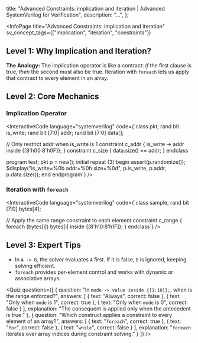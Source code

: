 
  title: "Advanced Constraints: implication and iteration | Advanced SystemVerilog for Verification",
  description: "...",
};

<InfoPage
  title="Advanced Constraints: implication and iteration"
  sv_concept_tags={["implication", "iteration", "constraints"]}
>

## Level 1: Why Implication and Iteration?

**The Analogy:** The implication operator is like a contract: *if* the first clause is true, *then* the second must also be true. Iteration with `foreach` lets us apply that contract to every element in an array.

## Level 2: Core Mechanics

### Implication Operator

<InteractiveCode language="systemverilog" code={`class pkt;
  rand bit       is_write;
  rand bit [7:0] addr;
  rand bit [7:0] data[];

  // Only restrict addr when is_write is 1
  constraint c_addr { is_write -> addr inside {[8'h00:8'h0F]}; }
  constraint c_size { data.size() == addr; }
endclass

program test;
  pkt p = new();
  initial repeat (3) begin
    assert(p.randomize());
    $display("is_write=%0b addr=%0h size=%0d", p.is_write, p.addr, p.data.size());
  end
endprogram`} />

### Iteration with `foreach`

<InteractiveCode language="systemverilog" code={`class sample;
  rand bit [7:0] bytes[4];

  // Apply the same range constraint to each element
  constraint c_range { foreach (bytes[i]) bytes[i] inside {[8'h10:8'h1F]}; }
endclass`} />

## Level 3: Expert Tips

- In `A -> B`, the solver evaluates `A` first. If it is false, `B` is ignored, keeping solving efficient.
- `foreach` provides per-element control and works with dynamic or associative arrays.

<Quiz questions={[
  {
    question: "In `mode -> value inside {[1:10]};`, when is the range enforced?",
    answers: [
      { text: "Always", correct: false },
      { text: "Only when `mode` is 1", correct: true },
      { text: "Only when `mode` is 0", correct: false }
    ],
    explanation: "The consequent is applied only when the antecedent is true."
  },
  {
    question: "Which construct applies a constraint to every element of an array?",
    answers: [
      { text: "`foreach`", correct: true },
      { text: "`for`", correct: false },
      { text: "`while`", correct: false }
    ],
    explanation: "`foreach` iterates over array indices during constraint solving."
  }
]} />

</InfoPage>
